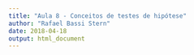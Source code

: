 ```yaml
---
title: "Aula 8 - Conceitos de testes de hipótese"
author: "Rafael Bassi Stern"
date: 2018-04-18
output: html_document
---
```



